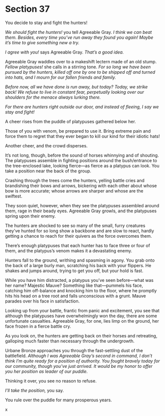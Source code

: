 # Section 37 {#sec-37}

You decide to stay and fight the hunters!

*We should fight the hunters!* you tell Agreeable Gray. *I think we can beat them. Besides, every time you’ve run away they found you again! Maybe it’s time to give something new a try.*

*I agree with you!* says Agreeable Gray. *That’s a good idea.*

Agreeable Gray waddles over to a makeshift lectern made of an old stump. *Fellow platypuses!* she calls in a stirring tone. *For so long we have been pursued by the hunters, killed off one by one to be shipped off and turned into hats, and I mourn for our fallen friends and family.*

*Before now, all we have done is run away, but today? Today, we strike back! We refuse to live in constant fear, perpetually looking over our shoulders for the menace always lurking there.*

*For there are hunters right outside our door, and instead of fleeing, I say we stay and fight!*

A cheer rises from the puddle of platypuses gathered below her.

Those of you with venom, be prepared to use it. Bring extreme pain and force them to regret that they ever began to kill our kind for their idiotic hats!

Another cheer, and the crowd disperses.

It’s not long, though, before the sound of horses whinnying and of shouting. The platypuses assemble in fighting positions around the bush/entrance to the tree-enclosed lake, looking fierce—as fierce as a platypus can look. You take a position near the back of the group.

Crashing through the trees come the hunters, yelling battle cries and brandishing their bows and arrows, bickering with each other about whose bow is more accurate; whose arrows are sharper and whose are the swiftest.

They soon quiet, however, when they see the platypuses assembled around them, rage in their beady eyes. Agreeable Gray growls, and the platypuses spring upon their enemy.

The hunters are shocked to see so many of the small, furry creatures they’ve hunted for so long show a backbone and are slow to react, hardly getting a chance to reach for their quivers as the force overcomes them.

There’s enough platypuses that each hunter has to face three or four of them, and the platypus’s venom makes it a devastating enemy. 

Hunters fall to the ground, writhing and spasming in agony. You grab onto the back of a large burly man, scratching his back with your flippers. He shakes and jumps around, trying to get you off, but your hold is fast. 

While you have him distracted, a platypus you’ve seen before—what was her name? Majestic Mauve? Something like that—pummels his face, catching him off-balance and knocking him to the floor, where he promptly hits his head on a tree root and falls unconscious with a grunt. Mauve parades over his face in satisfaction.

Looking up from your battle, frantic from panic and excitement, you see that although the platypuses have overwhelmingly won the day, there are some unfortunate casualties. Agreeable Gray, for one, lies limp on the ground, her face frozen in a fierce battle cry.

As you look on, the hunters are getting back on their horses and retreating, galloping much faster than necessary through the undergrowth. 

Urbane Bronze approaches you through the fast-settling dust of the battlefield. *Although I was Agreeable Gray’s second in command, I don’t think I’m quite ready for a position of authority. You fought bravely today for our community, though you’ve just arrived. It would be my honor to offer you her position as leader of our puddle.*

Thinking it over, you see no reason to refuse.

*I’ll take the position,* you say.

You rule over the puddle for many prosperous years. 

x

